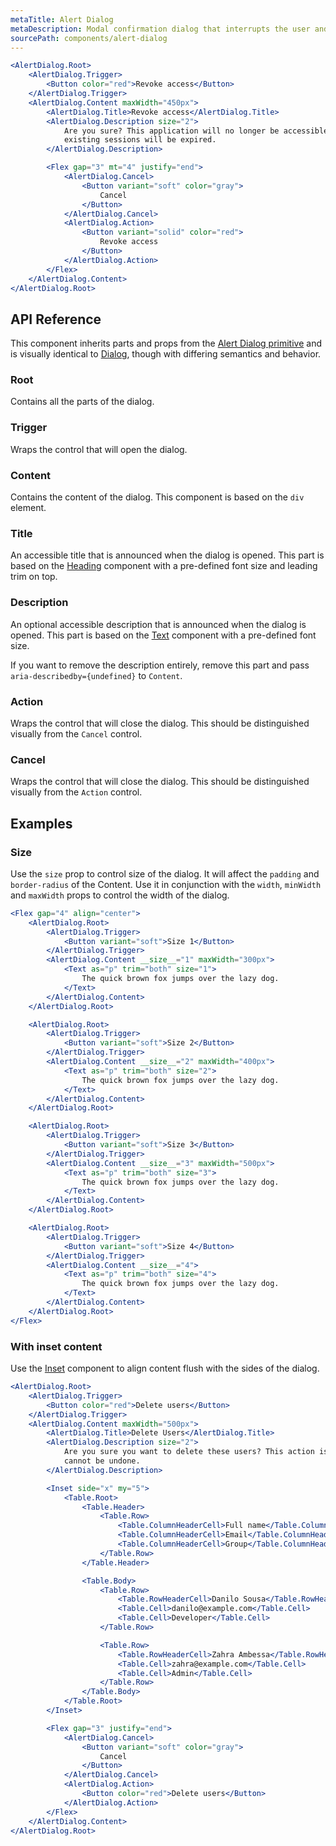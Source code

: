 ```yaml
---
metaTitle: Alert Dialog
metaDescription: Modal confirmation dialog that interrupts the user and expects a response.
sourcePath: components/alert-dialog
---
```


```jsx live=true
<AlertDialog.Root>
	<AlertDialog.Trigger>
		<Button color="red">Revoke access</Button>
	</AlertDialog.Trigger>
	<AlertDialog.Content maxWidth="450px">
		<AlertDialog.Title>Revoke access</AlertDialog.Title>
		<AlertDialog.Description size="2">
			Are you sure? This application will no longer be accessible and any
			existing sessions will be expired.
		</AlertDialog.Description>

		<Flex gap="3" mt="4" justify="end">
			<AlertDialog.Cancel>
				<Button variant="soft" color="gray">
					Cancel
				</Button>
			</AlertDialog.Cancel>
			<AlertDialog.Action>
				<Button variant="solid" color="red">
					Revoke access
				</Button>
			</AlertDialog.Action>
		</Flex>
	</AlertDialog.Content>
</AlertDialog.Root>
```

## API Reference

This component inherits parts and props from the [Alert Dialog primitive](/primitives/docs/components/alert-dialog) and is visually identical to [Dialog](/themes/docs/components/dialog), though with differing semantics and behavior.

### Root

Contains all the parts of the dialog.

### Trigger

Wraps the control that will open the dialog.

### Content

Contains the content of the dialog. This component is based on the `div` element.

<ThemesPropsTable defs="alertDialogContentPropDefs" />

### Title

An accessible title that is announced when the dialog is opened. This part is based on the [Heading](/themes/docs/components/heading) component with a pre-defined font size and leading trim on top.

### Description

An optional accessible description that is announced when the dialog is opened. This part is based on the [Text](/themes/docs/components/text) component with a pre-defined font size.

If you want to remove the description entirely, remove this part and pass `aria-describedby={undefined}` to `Content`.

### Action

Wraps the control that will close the dialog. This should be distinguished visually from the `Cancel` control.

### Cancel

Wraps the control that will close the dialog. This should be distinguished visually from the `Action` control.

## Examples

### Size

Use the `size` prop to control size of the dialog. It will affect the `padding` and `border-radius` of the Content.
Use it in conjunction with the `width`, `minWidth` and `maxWidth` props to control the width of the dialog.

```jsx live=true line=6,17,28,39
<Flex gap="4" align="center">
	<AlertDialog.Root>
		<AlertDialog.Trigger>
			<Button variant="soft">Size 1</Button>
		</AlertDialog.Trigger>
		<AlertDialog.Content __size__="1" maxWidth="300px">
			<Text as="p" trim="both" size="1">
				The quick brown fox jumps over the lazy dog.
			</Text>
		</AlertDialog.Content>
	</AlertDialog.Root>

	<AlertDialog.Root>
		<AlertDialog.Trigger>
			<Button variant="soft">Size 2</Button>
		</AlertDialog.Trigger>
		<AlertDialog.Content __size__="2" maxWidth="400px">
			<Text as="p" trim="both" size="2">
				The quick brown fox jumps over the lazy dog.
			</Text>
		</AlertDialog.Content>
	</AlertDialog.Root>

	<AlertDialog.Root>
		<AlertDialog.Trigger>
			<Button variant="soft">Size 3</Button>
		</AlertDialog.Trigger>
		<AlertDialog.Content __size__="3" maxWidth="500px">
			<Text as="p" trim="both" size="3">
				The quick brown fox jumps over the lazy dog.
			</Text>
		</AlertDialog.Content>
	</AlertDialog.Root>

	<AlertDialog.Root>
		<AlertDialog.Trigger>
			<Button variant="soft">Size 4</Button>
		</AlertDialog.Trigger>
		<AlertDialog.Content __size__="4">
			<Text as="p" trim="both" size="4">
				The quick brown fox jumps over the lazy dog.
			</Text>
		</AlertDialog.Content>
	</AlertDialog.Root>
</Flex>
```

### With inset content

Use the [Inset](/themes/docs/components/inset) component to align content flush with the sides of the dialog.

```jsx live=true
<AlertDialog.Root>
	<AlertDialog.Trigger>
		<Button color="red">Delete users</Button>
	</AlertDialog.Trigger>
	<AlertDialog.Content maxWidth="500px">
		<AlertDialog.Title>Delete Users</AlertDialog.Title>
		<AlertDialog.Description size="2">
			Are you sure you want to delete these users? This action is permanent and
			cannot be undone.
		</AlertDialog.Description>

		<Inset side="x" my="5">
			<Table.Root>
				<Table.Header>
					<Table.Row>
						<Table.ColumnHeaderCell>Full name</Table.ColumnHeaderCell>
						<Table.ColumnHeaderCell>Email</Table.ColumnHeaderCell>
						<Table.ColumnHeaderCell>Group</Table.ColumnHeaderCell>
					</Table.Row>
				</Table.Header>

				<Table.Body>
					<Table.Row>
						<Table.RowHeaderCell>Danilo Sousa</Table.RowHeaderCell>
						<Table.Cell>danilo@example.com</Table.Cell>
						<Table.Cell>Developer</Table.Cell>
					</Table.Row>

					<Table.Row>
						<Table.RowHeaderCell>Zahra Ambessa</Table.RowHeaderCell>
						<Table.Cell>zahra@example.com</Table.Cell>
						<Table.Cell>Admin</Table.Cell>
					</Table.Row>
				</Table.Body>
			</Table.Root>
		</Inset>

		<Flex gap="3" justify="end">
			<AlertDialog.Cancel>
				<Button variant="soft" color="gray">
					Cancel
				</Button>
			</AlertDialog.Cancel>
			<AlertDialog.Action>
				<Button color="red">Delete users</Button>
			</AlertDialog.Action>
		</Flex>
	</AlertDialog.Content>
</AlertDialog.Root>
```
